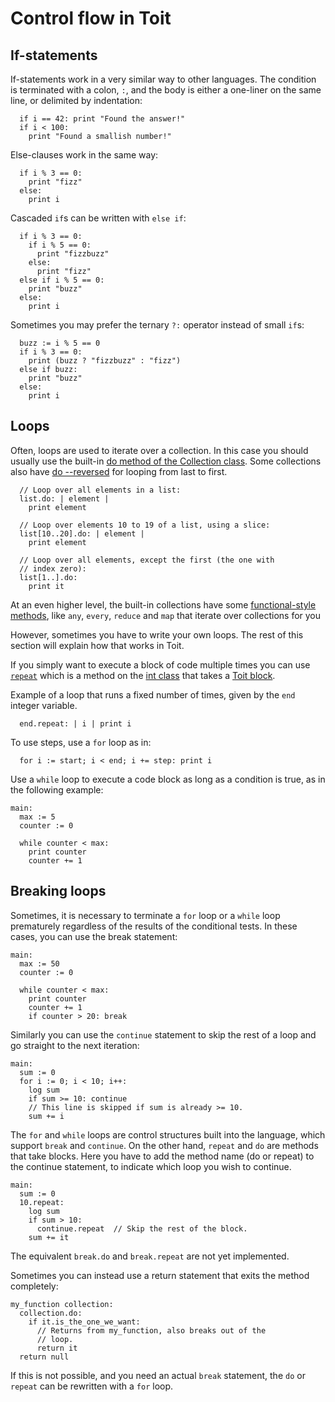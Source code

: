 # Control flow in Toit

## If-statements

If-statements work in a very similar way to other languages.
The condition is terminated with a colon, `:`, and the body
is either a one-liner on the same line, or delimited by indentation:

<!-- HIDDEN CODE main: -->
<!-- HIDDEN CODE   i := 42 -->

```
  if i == 42: print "Found the answer!"
  if i < 100:
    print "Found a smallish number!"
```

Else-clauses work in the same way:

```
  if i % 3 == 0:
    print "fizz"
  else:
    print i
```

Cascaded `if`s can be written with `else if`:

```
  if i % 3 == 0:
    if i % 5 == 0:
      print "fizzbuzz"
    else:
      print "fizz"
  else if i % 5 == 0:
    print "buzz"
  else:
    print i
```

Sometimes you may prefer the ternary `?:` operator instead of small `if`s:

```
  buzz := i % 5 == 0
  if i % 3 == 0:
    print (buzz ? "fizzbuzz" : "fizz")
  else if buzz:
    print "buzz"
  else:
    print i
```

## Loops

Often, loops are used to iterate over a collection. In this case you should
usually use the built-in
[do method of the Collection class](<https://libs.toit.io/core/collections/class-Collection#do(1%2C1%2C0%2C)>).
Some collections also have
[do --reversed](<https://libs.toit.io/core/collections/class-List#do(2%2C1%2C0%2Creversed)>)
for looping from last to first.

<!-- HIDDEN CODE main: -->
<!-- HIDDEN CODE   list := List 30: it -->

```
  // Loop over all elements in a list:
  list.do: | element |
    print element

  // Loop over elements 10 to 19 of a list, using a slice:
  list[10..20].do: | element |
    print element

  // Loop over all elements, except the first (the one with
  // index zero):
  list[1..].do:
    print it
```

At an even higher level, the built-in collections have some
[functional-style methods](../listsetmap#functional-methods),
like `any`, `every`, `reduce` and `map` that iterate over collections for you

However, sometimes you have to write your own loops. The rest of this section
will explain how that works in Toit.

If you simply want to execute a block of code multiple times you can use
[`repeat`](<https://libs.toit.io/core/numbers/class-int#repeat(1%2C1%2C0%2C)>)
which is a method on the [int class](https://libs.toit.io/core/numbers/class-int)
that takes a [Toit block](../blocks).

Example of a loop that runs a fixed number of times, given by the `end` integer variable.

<!-- HIDDEN CODE   start := 5 -->
<!-- HIDDEN CODE   end := 10 -->
<!-- HIDDEN CODE   step := 2 -->

```
  end.repeat: | i | print i
```

To use steps, use a `for` loop as in:

```
  for i := start; i < end; i += step: print i
```

Use a `while` loop to execute a code block as long as a condition is true, as in the following example:

```
main:
  max := 5
  counter := 0

  while counter < max:
    print counter
    counter += 1
```

## Breaking loops

Sometimes, it is necessary to terminate a `for` loop or a `while` loop
prematurely regardless of the results of the conditional tests. In these cases,
you can use the break statement:

```
main:
  max := 50
  counter := 0

  while counter < max:
    print counter
    counter += 1
    if counter > 20: break
```

Similarly you can use the `continue` statement to skip the rest of a loop and go straight to the next iteration:

```
main:
  sum := 0
  for i := 0; i < 10; i++:
    log sum
    if sum >= 10: continue
    // This line is skipped if sum is already >= 10.
    sum += i
```

The `for` and `while` loops are control structures built into the language,
which support `break` and `continue`. On the other hand, `repeat` and `do` are
methods that take blocks. Here you have to add the method name (do or repeat)
to the continue statement, to indicate which loop you wish to continue.

```
main:
  sum := 0
  10.repeat:
    log sum
    if sum > 10:
      continue.repeat  // Skip the rest of the block.
    sum += it
```

The equivalent `break.do` and `break.repeat` are not yet implemented.

Sometimes you can instead use a return statement that exits the method completely:

```
my_function collection:
  collection.do:
    if it.is_the_one_we_want:
      // Returns from my_function, also breaks out of the
      // loop.
      return it
  return null
```

If this is not possible, and you need an actual `break` statement, the `do` or
`repeat` can be rewritten with a `for` loop.
